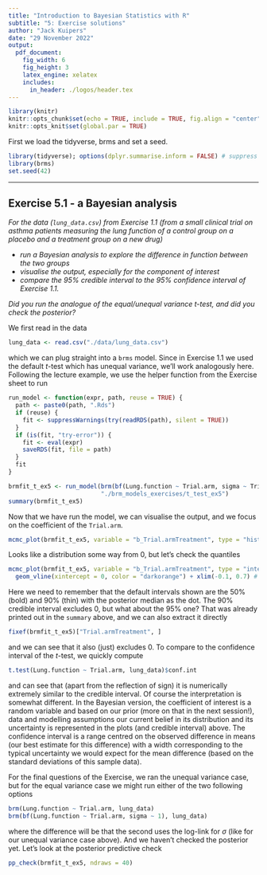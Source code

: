 ```yaml
---
title: "Introduction to Bayesian Statistics with R"
subtitle: "5: Exercise solutions"
author: "Jack Kuipers"
date: "29 November 2022"
output:
  pdf_document:
    fig_width: 6
    fig_height: 3
    latex_engine: xelatex
    includes:
      in_header: ./logos/header.tex
---
```


```r
library(knitr)
knitr::opts_chunk$set(echo = TRUE, include = TRUE, fig.align = "center")
knitr::opts_knit$set(global.par = TRUE)
```

First we load the tidyverse, brms and set a seed.

```r
library(tidyverse); options(dplyr.summarise.inform = FALSE) # suppress summarise warnings
library(brms)
set.seed(42)
```


---

## Exercise 5.1 - a Bayesian analysis

*For the data (`lung_data.csv`) from Exercise 1.1 (from a small clinical trial on asthma patients measuring the lung function of a control group on a placebo and a treatment group on a new drug)*

* *run a Bayesian analysis to explore the difference in function between the two groups*
* *visualise the output, especially for the component of interest*
* *compare the 95% credible interval to the 95% confidence interval of Exercise 1.1.*

*Did you run the analogue of the equal/unequal variance $t$-test, and did you check the posterior?*

We first read in the data

```r
lung_data <- read.csv("./data/lung_data.csv")
```

which we can plug straight into a `brms` model. Since in Exercise 1.1 we used the default $t$-test which has unequal variance, we'll work analogously here. Following the lecture example, we use the helper function from the Exercise sheet to run

```r
run_model <- function(expr, path, reuse = TRUE) {
  path <- paste0(path, ".Rds")
  if (reuse) {
    fit <- suppressWarnings(try(readRDS(path), silent = TRUE))
  }
  if (is(fit, "try-error")) {
    fit <- eval(expr)
    saveRDS(fit, file = path)
  }
  fit
}
```

```r
brmfit_t_ex5 <- run_model(brm(bf(Lung.function ~ Trial.arm, sigma ~ Trial.arm), lung_data), 
                          "./brm_models_exercises/t_test_ex5")
summary(brmfit_t_ex5)
```

Now that we have run the model, we can visualise the output, and we focus on the coefficient of the `Trial.arm`. 

```r
mcmc_plot(brmfit_t_ex5, variable = "b_Trial.armTreatment", type = "hist") 
```

Looks like a distribution some way from 0, but let's check the quantiles

```r
mcmc_plot(brmfit_t_ex5, variable = "b_Trial.armTreatment", type = "intervals") + 
  geom_vline(xintercept = 0, color = "darkorange") + xlim(-0.1, 0.7) # add line at 0
```

Here we need to remember that the default intervals shown are the 50% (bold) and 90% (thin) with the posterior median as the dot. The 90% credible interval excludes 0, but what about the 95% one? That was already printed out in the `summary` above, and we can also extract it directly

```r
fixef(brmfit_t_ex5)["Trial.armTreatment", ]
```

and we can see that it also (just) excludes 0. To compare to the confidence interval of the $t$-test, we quickly compute

```r
t.test(Lung.function ~ Trial.arm, lung_data)$conf.int
```

and can see that (apart from the reflection of sign) it is numerically extremely similar to the credible interval. Of course the interpretation is somewhat different. In the Bayesian version, the coefficient of interest is a random variable and based on our prior (more on that in the next session!), data and modelling assumptions our current belief in its distribution and its uncertainty is represented in the plots (and credible interval) above. The confidence interval is a range centred on the observed difference in means (our best estimate for this difference) with a width corresponding to the typical uncertainty we would expect for the mean difference (based on the standard deviations of this sample data).

For the final questions of the Exercise, we ran the unequal variance case, but for the equal variance case we might run either of the two following options

```r
brm(Lung.function ~ Trial.arm, lung_data)
brm(bf(Lung.function ~ Trial.arm, sigma ~ 1), lung_data)
```

where the difference will be that the second uses the log-link for $\sigma$ (like for our unequal variance case above). And we haven't checked the posterior yet. Let's look at the posterior predictive check

```r
pp_check(brmfit_t_ex5, ndraws = 40) 
```

